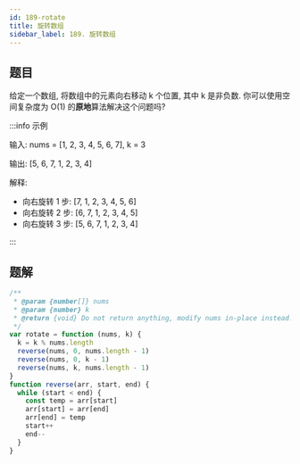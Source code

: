 ```yaml
---
id: 189-rotate
title: 旋转数组
sidebar_label: 189. 旋转数组
---
```


## 题目

给定一个数组, 将数组中的元素向右移动 k 个位置, 其中 k 是非负数. 你可以使用空间复杂度为 O(1) 的**原地**算法解决这个问题吗?

:::info 示例

输入: nums = [1, 2, 3, 4, 5, 6, 7], k = 3

输出: [5, 6, 7, 1, 2, 3, 4]

解释:

- 向右旋转 1 步: [7, 1, 2, 3, 4, 5, 6]
- 向右旋转 2 步: [6, 7, 1, 2, 3, 4, 5]
- 向右旋转 3 步: [5, 6, 7, 1, 2, 3, 4]

:::

## 题解

```ts
/**
 * @param {number[]} nums
 * @param {number} k
 * @return {void} Do not return anything, modify nums in-place instead.
 */
var rotate = function (nums, k) {
  k = k % nums.length
  reverse(nums, 0, nums.length - 1)
  reverse(nums, 0, k - 1)
  reverse(nums, k, nums.length - 1)
}
function reverse(arr, start, end) {
  while (start < end) {
    const temp = arr[start]
    arr[start] = arr[end]
    arr[end] = temp
    start++
    end--
  }
}
```
